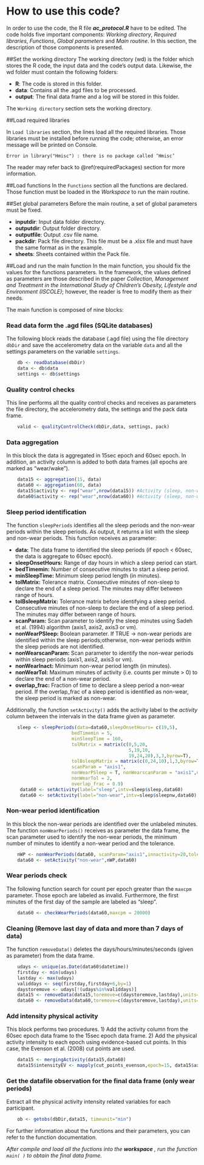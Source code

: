 # How to use this code? {#howto}

In order to use the code, the R file ***ac\_protocol.R*** have to be edited. The code holds five important components: *Working directory*, *Required libraries*, *Functions*, *Global parameters* and *Main routine*. In this section, the description of those components is presented.

##Set the working directory
The working directory (wd) is the folder which stores the R code, the input data and the code's output data. Likewise, the wd folder must contain the following folders:

 - **R**: The code is stored in this folder.
 - **data**: Contains all the .agd files to be processed.
 - **output**: The final data frame and a log will be stored in this folder.

The `Working directory` section sets the working directory.

##Load required libraries

In `Load libraries` section, the lines load all the required libraries. Those libraries must be installed before running the code; otherwise, an error message will be printed on Console. 

    Error in library("Hmisc") : there is no package called ‘Hmisc’

The reader may refer back to \@ref(requiredPackages) section for more information.

##Load functions
In the `Functions` section all the functions are declared. Those function must be loaded in the *Workspace* to run the main routine.

##Set global parameters
Before the main routine, a set of global parameters must be fixed.

- **inputdir**: Input data folder directory.
- **outputdir**: Output folder directory.
- **outputfile**: Output .csv file name.
- **packdir**: Pack file directory. This file must be a .xlsx file and must have the same format as in the example.
- **sheets**: Sheets contained within the Pack file.

##Load and run the main function
In the main function, you should fix the values for the functions parameters. In the framework, the values defined as parameters are those described in the paper *Collection, Management and Treatment in the International Study of Children's Obesity, Lifestyle and Environment (ISCOLE)*; however, the reader is free to modify them as their needs.

The main function is composed of nine blocks:

### Read data form the .agd files (SQLite databases)

The following block reads the database (.agd file) using the file directory `dbDir` and save the accelerometry data on the variable `data` and all the settings parameters on the variable `settings`.

```r
    db <- readDatabase(dbDir)
    data <- db$data
    settings <- db$settings
```
    
### Quality control checks

This line performs all the quality control checks and receives as parameters the file directory, the accelerometry data, the settings and the pack data frame.

```r
	valid <- qualityControlCheck(dbDir,data, settings, pack)
```

### Data aggregation

In this block the data is aggregated in 15sec epoch and 60sec epoch. In addition, an activity column is added to both data frames (all epochs are marked as "wear/wake").

```r
	data15 <- aggregation(15, data)
    data60 <- aggregation(60, data)
    data15$activity <- rep("wear",nrow(data15)) #Activity (sleep, non-wear, wear/wake)
    data60$activity <- rep("wear",nrow(data60)) #Activity (sleep, non-wear, wear/wake)
```
    
### Sleep period identification
	
The function `sleepPeriods` identifies all the sleep periods and the non-wear periods within the sleep periods. As output, it returns a list with the sleep and non-wear periods. This function receives as parameter:
		
- **data:** The data frame to identified the sleep periods (if epoch < 60sec, the data is aggregate to 60sec epoch).
- **sleepOnsetHours:** Range of day hours in which a sleep period can start.
- **bedTimemin:** Number of consecutive minutes to start a sleep period.
- **minSleepTime:** Minimum sleep period length (in minutes).
- **tolMatrix:** Tolerance matrix. Consecutive minutes of non-sleep to declare the end of a sleep period. The minutes may differ between range of hours.
- **tolBsleepMatrix:** Tolerance matrix before identifying a sleep period. Consecutive minutes of non-sleep to declare the end of a sleep period. The minutes may differ between range of hours.
- **scanParam:** Scan parameter to identify the sleep minutes using Sadeh et al. (1994) algorithm (axis1, axis2, axis3 or vm).
- **nonWearPSleep:** Boolean parameter. If TRUE -> non-wear periods are identified within the sleep periods;otherwise, non-wear periods within the sleep periods are not identified.
- **nonWearscanParam:** Scan parameter to identify the non-wear periods within sleep periods (axis1, axis2, axis3 or vm).
- **nonWearInact:** Minimum non-wear period length (in minutes).
- **nonWearTol:** Maximum minutes of activity (i.e. counts per minute > 0) to declare the end of a non-wear period.
- **overlap\_frac:** Fraction of time to declare a sleep period a non-wear period. If the overlap_frac of a sleep period is identified as non-wear, the sleep period is marked as non-wear.

Additionally, the function `setActivity()` adds the activity label to the *activity* column between the intervals in the data frame given as parameter.

```r
	sleep <- sleepPeriods(data=data60,sleepOnsetHours= c(19,5),
						bedTimemin = 5,
						minSleepTime = 160,
						tolMatrix = matrix(c(0,5,20,
                                             5,19,10,
                                             19,24,20),3,3,byrow=T),
                        tolBsleepMatrix = matrix(c(0,24,10),1,3,byrow=T),
                        scanParam = "axis1",
                        nonWearPSleep = T, nonWearscanParam = "axis1",nonWearInact = 90, 
						nonWearTol = 2,
                        overlap_frac = 0.9)
	 data60 <- setActivity(label="sleep",intv=sleep$sleep,data60)
	 data60 <- setActivity(label="non-wear",intv=sleep$sleepnw,data60)
```

### Non-wear period identification

In this block the non-wear periods are identified over the unlabeled minutes. The function `nonWearPeriods()` receives as parameter the data frame, the scan parameter used to identify the non-wear periods, the minimum number of minutes to identify a non-wear period and the tolerance.

```r
    nWP <- nonWearPeriods(data60, scanParam="axis1",innactivity=20,tolerance=0) #nonWearPeriods. Innactivity and tolerance in minutes
    data60 <- setActivity("non-wear",nWP,data60)
```

### Wear periods check

The following function search for count per epoch greater than the `maxcpm` parameter. Those epoch are labeled as invalid. Furthermore, the first minutes of the first day of the sample are labeled as "sleep".

```r
	data60 <- checkWearPeriods(data60,maxcpm = 20000)
```

### Cleaning (Remove last day of data and more than 7 days of data)

The function `removeData()` deletes the days/hours/minutes/seconds (given as parameter) from the data frame.

```r
	udays <- unique(as.Date(data60$datetime))
    firstday <- min(udays)
    lastday <- max(udays)
    validdays <- seq(firstday,firstday+6,by=1) 
    daystoremove <- udays[!(udays%in%validdays)]
    data15 <- removeData(data15,toremove=c(daystoremove,lastday),units="days") 
    data60 <- removeData(data60,toremove=c(daystoremove,lastday),units="days") 
```
    
### Add intensity physical activity

This block performs two procedures. 1) Add the activity column from the 60sec epoch data frame to the 15sec epoch data frame. 2) Add the physical activity intensity to each epoch using evidence-based cut points. In this case, the Evenson et al. (2008) cut points are used.

```r
    data15 <- mergingActivity(data15,data60)
    data15$intensityEV <- mapply(cut_points_evenson,epoch=15, data15$axis1)
```	   

### Get the datafile observation for the final data frame (only wear periods)
	
Extract all the physical activity intensity related variables for each participant.
	 
```r
	ob <- getobs(dbDir,data15, timeunit="min")
```

For further information about the functions and their parameters, you can refer to the function documentation.

*After compile and load all the fuctions into the* ***workspace*** *, run the function `main( )` to obtain the final data frame.*
